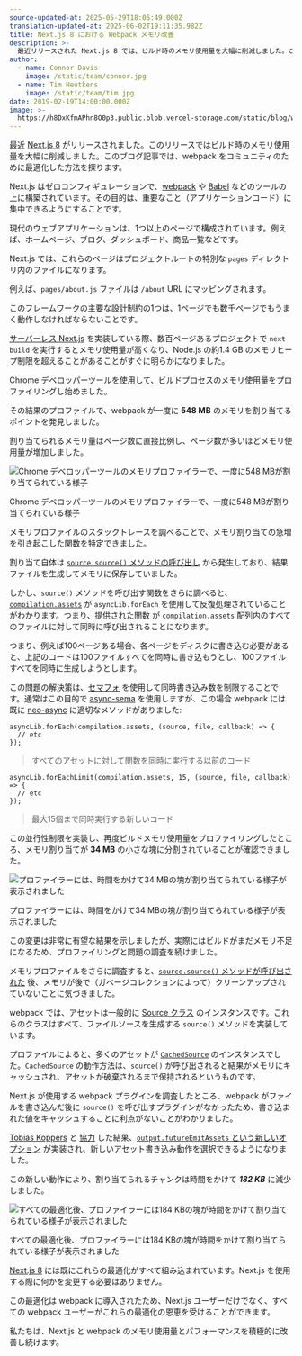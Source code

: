 ```yaml
---
source-updated-at: 2025-05-29T18:05:49.000Z
translation-updated-at: 2025-06-02T19:11:35.982Z
title: Next.js 8 における Webpack メモリ改善
description: >-
  最近リリースされた Next.js 8 では、ビルド時のメモリ使用量を大幅に削減しました。このブログ記事では、コミュニティのために webpack を最適化した方法を探ります。
author:
  - name: Connor Davis
    image: /static/team/connor.jpg
  - name: Tim Neutkens
    image: /static/team/tim.jpg
date: 2019-02-19T14:00:00.000Z
image: >-
  https://h8DxKfmAPhn8O0p3.public.blob.vercel-storage.com/static/blog/webpack-memory/twitter-card.png
---
```


最近 [Next.js 8](/blog/next-8) がリリースされました。このリリースではビルド時のメモリ使用量を大幅に削減しました。このブログ記事では、webpack をコミュニティのために最適化した方法を探ります。

Next.js はゼロコンフィギュレーションで、[webpack](https://webpack.js.org/) や [Babel](https://babeljs.io) などのツールの上に構築されています。その目的は、重要なこと（アプリケーションコード）に集中できるようにすることです。

現代のウェブアプリケーションは、1つ以上のページで構成されています。例えば、ホームページ、ブログ、ダッシュボード、商品一覧などです。

Next.js では、これらのページはプロジェクトルートの特別な `pages` ディレクトリ内のファイルになります。

例えば、`pages/about.js` ファイルは `/about` URL にマッピングされます。

このフレームワークの主要な設計制約の1つは、1ページでも数千ページでもうまく動作しなければならないことです。

[サーバーレス Next.js](/blog/next-8#serverless-nextjs) を実装している際、数百ページあるプロジェクトで `next build` を実行するとメモリ使用量が高くなり、Node.js の約1.4 GB のメモリヒープ制限を超えることがあることがすぐに明らかになりました。

Chrome デベロッパーツールを使用して、ビルドプロセスのメモリ使用量をプロファイリングし始めました。

その結果のプロファイルで、webpack が一度に **548 MB** のメモリを割り当てるポイントを発見しました。

割り当てられるメモリ量はページ数に直接比例し、ページ数が多いほどメモリ使用量が増加しました。

![Chrome デベロッパーツールのメモリプロファイラーで、一度に548 MBが割り当てられている様子](https://h8DxKfmAPhn8O0p3.public.blob.vercel-storage.com/static/blog/webpack-memory/allocation-before.png)

Chrome デベロッパーツールのメモリプロファイラーで、一度に548 MBが割り当てられている様子

メモリプロファイルのスタックトレースを調べることで、メモリ割り当ての急増を引き起こした関数を特定できました。

割り当て自体は [`source.source()` メソッドの呼び出し](https://github.com/webpack/webpack/blob/v4.28.4/lib/Compiler.js#L334) から発生しており、結果ファイルを生成してメモリに保存していました。

しかし、`source()` メソッドを呼び出す関数をさらに調べると、[`compilation.assets`](https://github.com/webpack/webpack/blob/v4.28.4/lib/Compiler.js#L316) が `asyncLib.forEach` を使用して反復処理されていることがわかります。つまり、[提供された関数](https://github.com/webpack/webpack/blob/v4.28.4/lib/Compiler.js#L317) が `compilation.assets` 配列内のすべてのファイルに対して同時に呼び出されることになります。

つまり、例えば100ページある場合、各ページをディスクに書き込む必要があると、上記のコードは100ファイルすべてを同時に書き込もうとし、100ファイルすべてを同時に生成しようとします。

この問題の解決策は、[セマフォ](https://en.wikipedia.org/wiki/Semaphore_\(programming\)) を使用して同時書き込み数を制限することです。通常はこの目的で [async-sema](https://github.com/vercel/async-sema) を使用しますが、この場合 webpack には既に [neo-async](https://github.com/webpack/webpack/blob/v4.28.4/lib/Compiler.js#L8) に適切なメソッドがありました:

```
asyncLib.forEach(compilation.assets, (source, file, callback) => {
  // etc
});
```

> すべてのアセットに対して関数を同時に実行する以前のコード

```
asyncLib.forEachLimit(compilation.assets, 15, (source, file, callback) => {
  // etc
});
```

> 最大15個まで同時実行する新しいコード

この並行性制限を実装し、再度ビルドメモリ使用量をプロファイリングしたところ、メモリ割り当てが **34 MB** の小さな塊に分割されていることが確認できました。

![プロファイラーには、時間をかけて34 MBの塊が割り当てられている様子が表示されました](https://h8DxKfmAPhn8O0p3.public.blob.vercel-storage.com/static/blog/webpack-memory/after-limiting.png)

プロファイラーには、時間をかけて34 MBの塊が割り当てられている様子が表示されました

この変更は非常に有望な結果を示しましたが、実際にはビルドがまだメモリ不足になるため、プロファイリングと問題の調査を続けました。

メモリプロファイルをさらに調査すると、[`source.source()` メソッドが呼び出された](https://github.com/webpack/webpack/blob/v4.28.4/lib/Compiler.js#L334) 後、メモリが後で（ガベージコレクションによって）クリーンアップされていないことに気づきました。

webpack では、アセットは一般的に [Source クラス](https://github.com/webpack/webpack-sources) のインスタンスです。これらのクラスはすべて、ファイルソースを生成する `source()` メソッドを実装しています。

プロファイルによると、多くのアセットが [`CachedSource`](https://github.com/webpack/webpack-sources#cachedsource) のインスタンスでした。`CachedSource` の動作方法は、`source()` が呼び出されると結果がメモリにキャッシュされ、アセットが破棄されるまで保持されるというものです。

Next.js が使用する webpack プラグインを調査したところ、webpack がファイルを書き込んだ後に `source()` を呼び出すプラグインがなかったため、書き込まれた値をキャッシュすることに利点がないことがわかりました。

[Tobias Koppers](https://twitter.com/wSokra) と [協力](https://github.com/webpack/webpack/pull/8609) した結果、[`output.futureEmitAssets` という新しいオプション](https://github.com/webpack/webpack/pull/8642) が実装され、新しいアセット書き込み動作を選択できるようになりました。

この新しい動作により、割り当てられるチャンクは時間をかけて **_182 KB_** に減少しました。

![すべての最適化後、プロファイラーには184 KBの塊が時間をかけて割り当てられている様子が表示されました](https://h8DxKfmAPhn8O0p3.public.blob.vercel-storage.com/static/blog/webpack-memory/allocation-after.png)

すべての最適化後、プロファイラーには184 KBの塊が時間をかけて割り当てられている様子が表示されました

[Next.js 8](/blog/next-8) には既にこれらの最適化がすべて組み込まれています。Next.js を使用する際に何かを変更する必要はありません。

この最適化は webpack に導入されたため、Next.js ユーザーだけでなく、すべての webpack ユーザーがこれらの最適化の恩恵を受けることができます。

私たちは、Next.js と webpack のメモリ使用量とパフォーマンスを積極的に改善し続けます。
